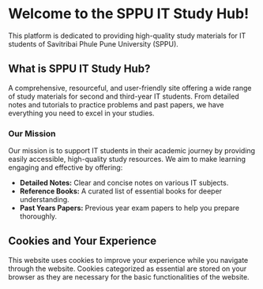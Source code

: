 # Welcome to the SPPU IT Study Hub!

This platform is dedicated to providing high-quality study materials for IT
students of Savitribai Phule Pune University (SPPU).

## What is SPPU IT Study Hub?

A comprehensive, resourceful, and user-friendly site offering a wide range of
study materials for second and third-year IT students. From detailed notes and
tutorials to practice problems and past papers, we have everything you need to
excel in your studies.

### Our Mission

Our mission is to support IT students in their academic journey by providing easily accessible, high-quality study resources. We aim to make learning engaging and effective by offering:

- **Detailed Notes:** Clear and concise notes on various IT subjects.
- **Reference Books:** A curated list of essential books for deeper understanding.
- **Past Years Papers:** Previous year exam papers to help you prepare thoroughly.

## Cookies and Your Experience

This website uses cookies to improve your experience while you navigate
through the website. Cookies categorized as essential are stored on your
browser as they are necessary for the basic functionalities of the website.
